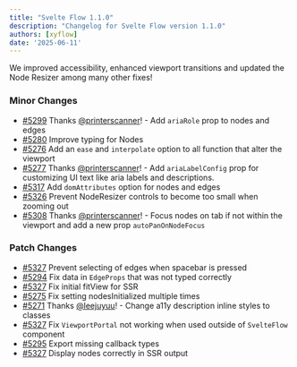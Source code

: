 ```yaml
---
title: "Svelte Flow 1.1.0"
description: "Changelog for Svelte Flow version 1.1.0"
authors: [xyflow]
date: '2025-06-11'
---
```


We improved accessibility, enhanced viewport transitions and updated the Node Resizer among many other fixes!

### Minor Changes
-   [#5299](https://github.com/xyflow/xyflow/pull/5299) Thanks [@printerscanner](https://github.com/printerscanner)! - Add `ariaRole` prop to nodes and edges
-   [#5280](https://github.com/xyflow/xyflow/pull/5280) Improve typing for Nodes
-   [#5276](https://github.com/xyflow/xyflow/pull/5276) Add an `ease` and `interpolate` option to all function that alter the viewport
-   [#5277](https://github.com/xyflow/xyflow/pull/5277) Thanks [@printerscanner](https://github.com/printerscanner)! - Add `ariaLabelConfig` prop for customizing UI text like aria labels and descriptions.
-   [#5317](https://github.com/xyflow/xyflow/pull/5317) Add `domAttributes` option for nodes and edges
-   [#5326](https://github.com/xyflow/xyflow/pull/5326) Prevent NodeResizer controls to become too small when zooming out
-   [#5308](https://github.com/xyflow/xyflow/pull/5308) Thanks [@printerscanner](https://github.com/printerscanner)! - Focus nodes on tab if not within the viewport and add a new prop `autoPanOnNodeFocus`
### Patch Changes
-   [#5327](https://github.com/xyflow/xyflow/pull/5327) Prevent selecting of edges when spacebar is pressed
-   [#5294](https://github.com/xyflow/xyflow/pull/5294) Fix data in `EdgeProps` that was not typed correctly
-   [#5327](https://github.com/xyflow/xyflow/pull/5327) Fix initial fitView for SSR
-   [#5275](https://github.com/xyflow/xyflow/pull/5275) Fix setting nodesInitialized multiple times
-   [#5271](https://github.com/xyflow/xyflow/pull/5271) Thanks [@leejuyuu](https://github.com/leejuyuu)! - Change a11y description inline styles to classes
-   [#5327](https://github.com/xyflow/xyflow/pull/5327) Fix `ViewportPortal` not working when used outside of `SvelteFlow` component
-   [#5295](https://github.com/xyflow/xyflow/pull/5295) Export missing callback types
-   [#5327](https://github.com/xyflow/xyflow/pull/5327) Display nodes correctly in SSR output

